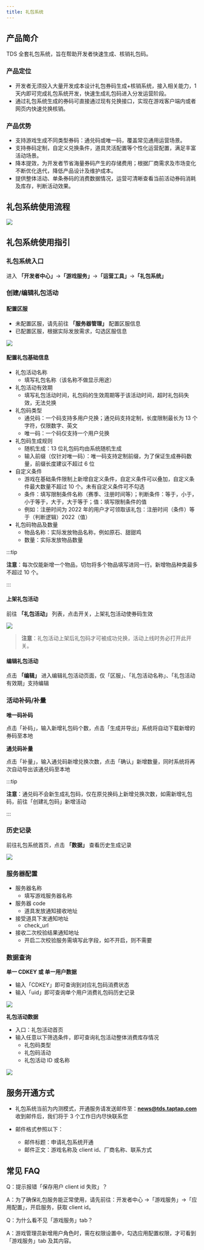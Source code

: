 ```yaml
---
title: 礼包系统
---
```


<head>
  <meta name="robots" content="noindex" />
</head>

## 产品简介

TDS 全套礼包系统，旨在帮助开发者快速生成、核销礼包码。

### 产品定位

- 开发者无须投入大量开发成本设计礼包券码生成+核销系统，接入相关能力，1 天内即可完成礼包系统开发，快速生成礼包码进入分发运营阶段。
- 通过礼包系统生成的券码可直接通过现有兑换接口，实现在游戏客户端内或者网页内快速兑换核销。

### 产品优势

- 支持游戏生成不同类型券码：通兑码或唯一码，覆盖常见通用运营场景。
- 支持券码定制，自定义兑换条件，道具灵活配置等个性化运营配置，满足丰富活动场景。
- 降本提效，为开发者节省海量券码产生的存储费用；根据厂商需求及市场变化不断优化迭代，降低产品设计及维护成本。
- 提供整体活动、单条券码的消费数据情况，运营可清晰查看当前活动券码消耗及库存，判断活动效果。

## 礼包系统使用流程

![](/img/tds-gift/gift01.png)

## 礼包系统使用指引

### 礼包系统入口

进入 **「开发者中心」**→**「游戏服务」**→**「运营工具」**→**「礼包系统」**

### 创建/编辑礼包活动

#### 配置区服

- 未配置区服，请先前往 **「服务器管理」** 配置区服信息
- 已配置区服，根据实际发放需求，勾选区服信息

![](/img/tds-gift/gift02.png)

#### 配置礼包基础信息

- 礼包活动名称
  - 填写礼包名称（该名称不做显示用途）
- 礼包活动有效期
  - 填写礼包活动时间，礼包码的生效周期等于该活动时间，超时礼包码失效，无法兑换
- 礼包码类型
  - 通兑码：一个码支持多用户兑换；通兑码支持定制，长度限制最长为 13 个字符，仅限数字、英文
  - 唯一码：一个码仅支持一个用户兑换
- 礼包码生成规则
  - 随机生成：13 位礼包码均由系统随机生成
  - 输入前缀（仅针对唯一码）：唯一码支持定制前缀，为了保证生成券码数量，前缀长度建议不超过 6 位
- 自定义条件
  - 游戏在基础条件限制上新增自定义条件，自定义条件可以叠加，自定义条件最大数量不超过 10 个。未有自定义条件可不勾选
  - 条件：填写限制条件名称（赛季、注册时间等）；判断条件：等于，小于，小于等于，大于，大于等于；值：填写限制条件的值
  - 例如：注册时间为 2022 年的用户才可领取该礼包：注册时间（条件）等于（判断逻辑）2022（值）
- 礼包码物品及数量
  - 物品名称：实际发放物品名称，例如原石、甜甜鸡
  - 数量：实际发放物品数量

:::tip

**注意**：每次仅能新增一个物品，切勿将多个物品填写进同一行。新增物品种类最多不超过 10 个。

:::

#### 上架礼包活动

前往 **「礼包活动」** 列表，点击开关，上架礼包活动使券码生效

![](/img/tds-gift/gift03.png)

> **注意**：礼包活动上架后礼包码才可被成功兑换，活动上线时务必打开此开关。

#### 编辑礼包活动

点击 **「编辑」** 进入编辑礼包活动页面，仅「区服」、「礼包活动名称」、「礼包活动有效期」支持编辑

### 活动补码/补量

**唯一码补码**

点击「补码」，输入新增礼包码个数，点击「生成并导出」系统将自动下载新增的券码至本地

**通兑码补量**

点击「补量」，输入通兑码新增兑换次数，点击「确认」新增数量，同时系统将再次自动导出该通兑码至本地

:::tip

**注意**：通兑码不会新生成礼包码，仅在原兑换码上新增兑换次数，如需新增礼包码，前往「创建礼包码」新增活动

:::

### 历史记录

前往礼包系统首页，点击 **「数据」** 查看历史生成记录

![](/img/tds-gift/gift04.png)

### 服务器配置

- 服务器名称
  - 填写游戏服务器名称
- 服务器 code
  - 道具发放通知接收地址
- 接受道具下发通知地址
  - check_url
- 接收二次校验结果通知地址
  - 开启二次校验服务需填写此字段，如不开启，则不需要

### 数据查询

**单一 CDKEY 或 单一用户数据**

- 输入「CDKEY」即可查询到对应礼包码消费状态
- 输入「uid」即可查询单个用户消费礼包码历史记录

![](/img/tds-gift/gift05.png)

**礼包活动数据**

- 入口：礼包活动首页
- 输入任意以下筛选条件，即可查询礼包活动整体消费库存情况
  - 礼包码类型
  - 礼包码活动
  - 礼包活动 ID 或名称

![](/img/tds-gift/gift06.png)

## 服务开通方式

- 礼包系统当前为内测模式，开通服务请发送邮件至：**news@tds.taptap.com**
  收到邮件后，我们将于 3 个工作日内尽快联系您

- 邮件格式参照以下：
  - 邮件标题：申请礼包系统开通
  - 邮件正文：游戏名称及 client id、厂商名称、联系方式

## 常见 FAQ

Q：提示报错「保存用户 client id 失败」？

A：为了确保礼包服务能正常使用，请先前往：开发者中心 →「游戏服务」→「应用配置」，开启服务，获取 client id。

Q：为什么看不见「游戏服务」tab？

A：游戏管理员新增用户角色时，需在权限设置中，勾选应用配置权限，才可看到「游戏服务」tab 及其内容。
